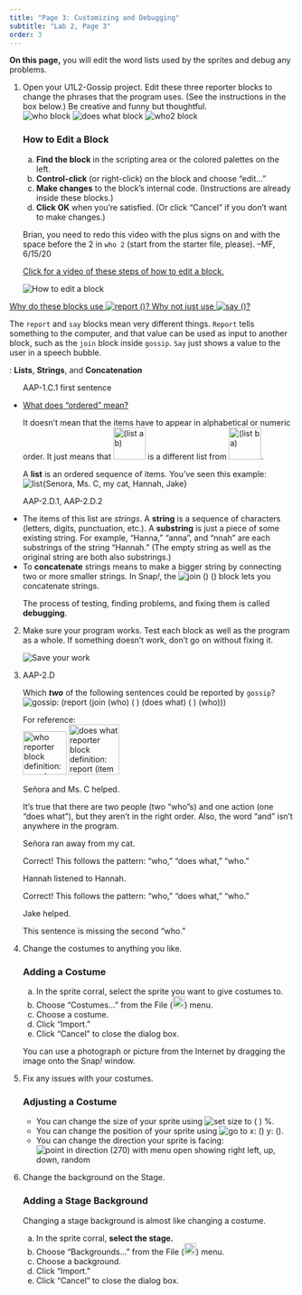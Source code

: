 ```yaml
---
title: "Page 3: Customizing and Debugging"
subtitle: "Lab 2, Page 3"
order: 3
---
```


```{=html}
<script type="text/javascript" src="/utilities/gifffer.min.js"></script>
```
```{=html}
<script type="text/javascript">window.onload = function() {Gifffer();}</script>
```
<link rel="stylesheet" type="text/css" href="/css/bjc-gifffer.css">

::: learn
<p><strong>On this page,</strong> you will edit the word lists used by the sprites and debug any problems.</p>
:::

::: {#first .forYouToDo}
<ol>

<li>

Open your U1L2-Gossip project. Edit these three reporter blocks to change the phrases that the program uses. (See the instructions in the box below.) Be creative and funny but thoughtful.<br /> <img src="/img/1-introduction/who.png" title="who block" alt="who block" class="indent"/> <img src="/img/1-introduction/does-what.png" title="does what block" alt="does what block" class="inline"/> <img src="/img/1-introduction/who2.png" title="who2 block" alt="who2 block" class="inline"/>

::: narrower
<h3><strong>How to Edit a Block</strong></h3>

<ol type="a">

<li><strong>Find the block</strong> in the scripting area or the colored palettes on the left.</li>

<li><strong>Control-click</strong> (or right-click) on the block and choose "edit..."</li>

<li><strong>Make changes</strong> to the block's internal code. (Instructions are already inside these blocks.)</li>

<li><strong>Click OK</strong> when you're satisfied. (Or click "Cancel" if you don't want to make changes.)</li>

</ol>

::: endnote
::: todo
Brian, you need to redo this video with the plus signs on and with the space before the 2 in <code>who 2</code> (start from the starter file, please). --MF, 6/15/20
:::

<a href="#hint-edit-block" data-bs-toggle="collapse" title="Click for a video of these steps of how to edit a block.">Click for a video of these steps of how to edit a block.</a>

::: {#hint-edit-block .collapse}
::: {style="display:block;"}
<img src="/img/1-introduction/U1ImageVideoAddendum_img/U1L2P2-EditABlock.gif" title="How to edit a block" alt="How to edit a block"/>
:::
:::
:::
:::

</li>

</ol>
:::

::: endnote
<a href="#hint-report" data-bs-toggle="collapse" title="Why do these blocks use report? Why not just use say?">Why do these blocks use <img src="/img/blocks/report.png" title="report ()" alt="report ()" class="inline nopadtb"/>? Why not just use <img src="/img/blocks/say-empty-full-size.png" title="say ()" alt="say ()"/>?</a>

::: {#hint-report .collapse}
<p>The <code>report</code> and <code>say</code> blocks mean very different things. <code>Report</code> tells something to the computer, and that value can be used as input to another block, such as the <code>join</code> block inside <code>gossip</code>. <code>Say</code> just shows a value to the user in a speech bubble.</p>
:::
:::

::: vocabFullWidth
: <strong>Lists</strong>, <strong>Strings</strong>, and <strong>Concatenation</strong>

<ul>

<!--<div class="index-term" id="report</code>"></div>-->

::: comment
AAP-1.C.1 first sentence
:::

<li>

::: sidenoteBig
<a href="#ordered" data-bs-toggle="collapse" title='What does "ordered" mean?'>What does "ordered" mean?</a>

::: {#ordered .collapse}
It doesn't mean that the items have to appear in alphabetical or numeric order. It just means that <img src="/img/1-introduction/list-a-b.png" title="(list a b" alt="(list a b)" height="57"/> is a different list from <img src="/img/1-introduction/list-b-a.png" title="(list b a)" alt="(list b a)" height="57"/>.
:::
:::

A <strong>list</strong> is an ordered sequence of items. You've seen this example:<br /> <img src="/img/1-introduction/list-from-who-result.png" title="list{Senora, Ms. C, my cat, Hannah, Jake}" alt="list{Senora, Ms. C, my cat, Hannah, Jake}" class="indent"/>

</li>

::: comment
AAP-2.D.1, AAP-2.D.2
:::

<li>The items of this list are <em>strings</em>. A <strong>string</strong> is a sequence of characters (letters, digits, punctuation, etc.). A <strong>substring</strong> is just a piece of some existing string. For example, "Hanna," "anna", and "nnah" are each substrings of the string "Hannah." (The empty string as well as the original string are both also substrings.)</li>

<li>To <strong>concatenate</strong> strings means to make a bigger string by connecting two or more smaller strings. In Snap<em>!</em>, the <img src="/img/blocks/join()().png" title="join () ()" alt="join () ()" class="inline nopadtb"/> block lets you concatenate strings.</li>

</ul>
:::

::: forYouToDo
```{=html}
<!--<div class="index-term" id="list</code>"></div>
<div class="index-term" id="join</code>"></div>-->
```
<ol start="2">

::: vocabBig
<p>The process of testing, finding problems, and fixing them is called <strong>debugging</strong>.</p>
:::

<li>Make sure your program works. Test each block as well as the program as a whole. If something doesn't work, don't go on without fixing it.</li>

<img src="/img/icons/save-now.png" title="Save your work" alt="Save your work" class="inline"/>

<li>

<!-- Question 1 -->

::: {.assessment-data type="multiplechoice" identifier="Which of the following sentences could be reported by gossip?" hasinlinefeedback="true" maxchoices="4" responseidentifier="ri1" shuffle="true"}
::: prompt
::: comment
AAP-2.D
:::

Which <em><strong>two</strong></em> of the following sentences could be reported by <code>gossip</code>?<br /> <img src="/img/1-introduction/gossip-definition.png" title="gossip: (report (join (who) ( ) (does what) ( ) (who)))" alt="gossip: (report (join (who) ( ) (does what) ( ) (who)))" class="indent"/>

::: endnote
For reference:<br > <img src="/img/1-introduction/who-block-definition.png" title="who reporter block definition: report (item (random) of (list (Señora) (Ms. C) (my cat) (Hannah) (Jake)))" alt="who reporter block definition: report (item (random) of (list (Señora) (Ms. C) (my cat) (Hannah) (Jake)))" class="indent" height="77px"/> <img src="/img/1-introduction/does-what-block-definition.png" title="does what reporter block definition: report (item (random) of (list (listened to) (loves) (ran away from) (helped) (is in a band with)))" alt="does what reporter block definition: report (item (random) of (list (listened to) (loves) (ran away from) (helped) (is in a band with)))" class="indent" height="89px"/>
:::
:::

::: {.choice identifier="c1"}
::: text
Señora and Ms. C helped.
:::

::: feedback
It's true that there are two people (two "who"s) and one action (one "does what"), but they aren't in the right order. Also, the word "and" isn't anywhere in the program.
:::
:::

::: {.choice identifier="c2"}
::: text
Señora ran away from my cat.
:::

::: feedback
Correct! This follows the pattern: "who," "does what," "who."
:::
:::

::: {.choice identifier="c3"}
::: text
Hannah listened to Hannah.
:::

::: feedback
Correct! This follows the pattern: "who," "does what," "who."
:::
:::

::: {.choice identifier="c4"}
::: text
Jake helped.
:::

::: feedback
This sentence is missing the second "who."
:::
:::

::: {.responseDeclaration identifier="ri1"}
::: {.correctResponse identifier="c2"}
:::

::: {.correctResponse identifier="c3"}
:::
:::
:::

</li>

<li>

Change the costumes to anything you like.

::: narrower
<h3><strong>Adding a Costume</strong></h3>

<ol type="a">

<li>In the sprite corral, select the sprite you want to give costumes to.</li>

<li>Choose "Costumes..." from the File (<img src="/img/1-introduction/file_button.png" title="File button" alt="File button" style="height:1.5em;"/>) menu.</li>

<li>Choose a costume.</li>

<li>Click "Import."</li>

<li>Click "Cancel" to close the dialog box.</li>

</ol>
:::

::: endnote
You can use a photograph or picture from the Internet by dragging the image onto the Snap<i>!</i> window.
:::

</li>

<li>

Fix any issues with your costumes.

::: narrower
<h3><strong>Adjusting a Costume</strong></h3>

```{=html}
<!--<div class="index-term" id="set size</code>"></div>
<div class="index-term" id="go to x y</code>"></div>
<div class="index-term" id="point in direction</code>"></div>-->
```
<ul>

<li>You can change the size of your sprite using <img src="/img/blocks/set-size-empty.png" title="set size to ( ) %" alt="set size to ( ) %" class="inline nopadtb"/>.</li>

<li>You can change the position of your sprite using <img src="/img/blocks/go-to-x-y.png" title="go to x: () y: ()" alt="go to x: () y: ()" class="inline nopadtb"/>.</li>

<li>You can change the direction your sprite is facing:<br /> <img src="/img/1-introduction/point-in-direction-menu-showing.png" title="point in direction (270) with menu open showing right left, up, down, random" alt="point in direction (270) with menu open showing right left, up, down, random" class="indent"/><br></li>

</ul>
:::

```{=html}
<!--<div class="endnote">You may also want to adjust the rotation style of your sprite using the buttons near the upper left corner of your scripting area.<br />
<img class="indent" src="/img/1-introduction/U1ImageVideoAddendum_img/U1L5-Rotate1.png"  height="100" alt="can rotate button" title="can rotate button" />
<img src="/img/1-introduction/U1ImageVideoAddendum_img/U1L5p2-puppyrotate1.gif"  height="100" alt="rotating puppy" title="rotating puppy"/><br />
<img class="indent" src="/img/1-introduction/U1ImageVideoAddendum_img/U1L5-Rotate2.png"  height="100" alt="only face left/right button" title="only face left/right button"/>
<img src="/img/1-introduction/U1ImageVideoAddendum_img/U1L5p2-puppyrotate2.gif" height="100" alt="left/right facing puppy" title="left/right facing puppy"/><br />
<img class="indent" src="/img/1-introduction/U1ImageVideoAddendum_img/U1L5-Rotate3.png"  height="100" alt="don't rotate button" title="don't rotate button"/>
<img src="/img/1-introduction/U1ImageVideoAddendum_img/U1L5p2-puppyrotate3.png"  height="95" alt="non-rotating puppy" title="non-rotating puppy"/>
</div>-->
```
</li>

</ol>
:::

::: ifTime
<ol start="6">

<li>

Change the background on the Stage.<br />

::: narrowblue
<h3><strong>Adding a Stage Background</strong></h3>

::: endnote
Changing a stage background is almost like changing a costume.
:::

<ol type="a">

<li>In the sprite corral, <strong>select the stage.</strong></li>

<li>Choose "Backgrounds..." from the File (<img src="/img/1-introduction/file_button.png" title="File button" alt="File button" style="height:1.5em;"/>) menu.</li>

<li>Choose a background.</li>

<li>Click "Import."</li>

<li>Click "Cancel" to close the dialog box.</li>

</ol>
:::

</li>

</ol>
:::
